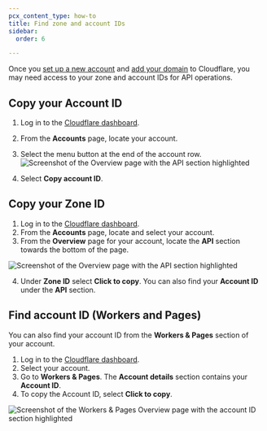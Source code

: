 ```yaml
---
pcx_content_type: how-to
title: Find zone and account IDs
sidebar:
  order: 6

---
```


Once you [set up a new account](/fundamentals/setup/account/) and [add your domain](/fundamentals/setup/manage-domains/add-site/) to Cloudflare, you may need access to your zone and account IDs for API operations.

## Copy your Account ID

1. Log in to the [Cloudflare dashboard](https://dash.cloudflare.com/login).
2. From the **Accounts** page, locate your account.
3. Select the menu button at the end of the account row.
![Screenshot of the Overview page with the API section highlighted](~/assets/images/fundamentals/get-started/overview-account-id.png)

4. Select **Copy account ID**.

## Copy your Zone ID

1. Log in to the [Cloudflare dashboard](https://dash.cloudflare.com/login).
2. From the **Accounts** page, locate and select your account.
3. From the **Overview** page for your account, locate the **API** section towards the bottom of the page.

![Screenshot of the Overview page with the API section highlighted](~/assets/images/fundamentals/get-started/dash-overview-api-highlighted.png)

4. Under **Zone ID** select **Click to copy**. You can also find your **Account ID** under the **API** section.

## Find account ID (Workers and Pages)

You can also find your account ID from the **Workers & Pages** section of your account.

1. Log in to the [Cloudflare dashboard](https://dash.cloudflare.com/login).
2. Select your account.
3. Go to **Workers & Pages**. The **Account details** section contains your **Account ID**. 
4. To copy the Account ID, select **Click to copy**.

![Screenshot of the Workers & Pages Overview page with the account ID section highlighted](~/assets/images/fundamentals/get-started/workers-account-id.png)
